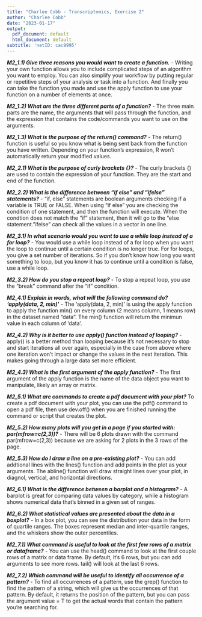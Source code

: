 ---
title: "Charlee Cobb - Transcriptomics, Exercise 2"
author: "Charlee Cobb"
date: "2023-01-17"
output:
  pdf_document: default
  html_document: default
subtitle: 'netID: cac9995'
---

***M2_1.1) Give three reasons you would want to create a function.***
- Writing your own function allows you to include complicated steps of an 
algorithm you want to employ. You can also simplify your workflow by putting
regular or repetitive steps of your analysis or task into a function. And finally
you can take the function you made and use the apply function to use your
function on a number of elements at once.


***M2_1.2) What are the three different parts of a function?***
- The three main parts are the name, the arguments that will pass through the
function, and the expression that contains the code/commands you want to use
on the arguments.


***M2_1.3) What is the purpose of the return() command?***
- The return() function is useful so you know what is being sent back from the 
function you have written. Depending on your function's expression, R won't 
automatically return your modified values. 


***M2_2.1) What is the purpose of curly brackets {}?***
- The curly brackets {} are used to contain the expression of your function.
They are the start and end of the function.


***M2_2.2) What is the difference between "if else" and "ifelse" statements?***
- "if, else" statements are boolean arguments checking if a variable is TRUE or
FALSE. When using "if else" you are checking the condition of one statement, and
then the function will execute. When the condtion does not match the "if"
statement, then it will go to the "else statement. "ifelse" can check all the 
values in a vector in one line.


***M2_3.1) In what scenario would you want to use a while loop instead of a for loop?***
- You would use a while loop instead of a for loop when you want the loop to 
continue until a certain condition is no longer true. For for loops, you give a 
set number of iterations. So if you don't know how long you want something to
loop, but you know it has to continue until a condition is false, use a while
loop.


***M2_3.2) How do you stop a repeat loop?***
- To stop a repeat loop, you use the "break" command after the "if" condition.


***M2_4.1) Explain in words, what will the following command do? 'apply(data, 2, min)'***
- The 'apply(data, 2, min)' is using the apply function to apply the function 
min() on every column (2 means column, 1 means row) in the dataset named "data".
The min() function will return the minimun value in each column of 'data'.


***M2_4.2) Why is it better to use apply() function instead of looping?***
- apply() is a better method than looping because it's not necessary to stop and
start iterations all over again, especially in the case from above where one 
iteration won't impact or change the values in the next iteration. This makes
going through a large data set more efficient.


***M2_4.3) What is the first argument of the apply function?***
- The first argument of the apply function is the name of the data object you 
want to manipulate, likely an array or matrix.


***M2_5.1) What are commands to create a pdf document with your plot?***
To create a pdf document with your plot, you can use the pdf() command to open
a pdf file, then use dev.off() when you are finished running the command or
script that creates the plot.


***M2_5.2) How many plots will you get in a page if you started with: par(mfrow=c(2,3))?***
- There will be 6 plots drawn with the command par(mfrow=c(2,3)) because we are
asking for 2 plots in the 3 rows of the page.


***M2_5.3) How do I draw a line on a pre-existing plot?***
- You can add addtional lines with the lines() function and add points in the
plot as your arguments. The abline() function will draw straight lines over your
plot, in diagnol, vertical, and horizontal directions.


***M2_6.1) What is the difference between a barplot and a histogram?***
- A barplot is great for comparing data values by category, while a histogram
shows numerical data that's binned in a given set of ranges.


***M2_6.2) What statistical values are presented about the data in a boxplot?***
- In a box plot, you can see the distribution your data in the form of quartile 
ranges. The boxes represent median and inter-quartile ranges, and the whiskers 
show the outer percentiles.


***M2_7.1) What command is useful to look at the first few rows of a matrix or dataframe?***
- You can use the head() command to look at the first couple rows of a matrix or
data frame. By default, it's 6 rows, but you can add arguments to see more rows.
tail() will look at the last 6 rows.


***M2_7.2) Which command will be useful to identify all occurrence of a pattern?***
- To find all occurrences of a pattern, use the grep() function to find
the pattern of a string, which will give us the occurrences of that pattern. By
default, it returns the position of the pattern, but you can pass the argument
value = T to get the actual words that contain the pattern you're searching for.
